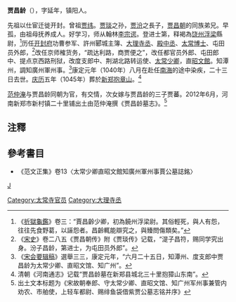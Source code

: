 '''贾昌龄'''（{{bd|？||1040年|10月1日}}），字延年，镇阳人。

先祖以仕宦迁徙开封。曾祖[[贾纬|贾纬]]。[[贾琰|贾琰]]之孙，[[贾汾|贾汾]]之長子，[[贾昌朝|贾昌朝]]的同族弟兄。早孤，由祖母抚养成人。好学习，师从翰林[[李宗谔|李宗谔]]。登进士第，释褐為[[饶州|饶州]][[浮梁|浮梁]]縣尉，<ref>《[[折獄龜鑑|折獄龜鑑]]》卷三：“賈昌齡少卿，初為饒州浮梁尉。其俗輕死，與人有怨，往往先食野葛，以誣怨者。昌齡輒能辯究之，與臻問傷類矣。”</ref>历任[[开封府|开封府]]功曹参军、許州郾城主簿、[[大理寺丞|大理寺丞]]、[[殿中丞|殿中丞]]、[[太常博士|太常博士]]、屯田员外郎，<ref>《[[宋史|宋史]]》卷二八五《贾昌朝传》附《贾琰传》记载，“湜子昌符，赐同学究出身。汾子昌龄，第进士，为屯田员外郎”。</ref>改任京师榷货务，“疏达利路，商贾便之”，改任都官员外郎、屯田郎中、提点京西路刑狱，改度支郎中、荆湖北路转运使、[[太常少卿|太常少卿]]，直[[昭文館|昭文館]]。知潭州，調知廣州軍州事。<ref>《[[宋会要辑稿|宋会要辑稿]]》選舉三三，康定元年，“六月二十五日，知潭州、度支郎中贾昌龄为太常少卿、直昭文馆、知广州”。</ref>康定元年（1040年）八月在赴任[[南海|南海]]的途中染疾，二十三日去世。[[庆历|庆历]]五年（1045年）葬於[[新郑|新郑]][[抱章山|抱章山]]。<ref>清朝《河南通志》记载“贾昌龄墓在新郑县城北三十里抱獐山东南”。</ref>

[[范仲淹|范仲淹]]与贾昌龄同朝为官，有交情，次女嫁与贾昌龄的三子贾蕃。2012年6月，河南新郑市新村镇二十里铺出土由范仲淹撰《贾昌龄墓志》。<ref>出土文本标题为《宋故朝奉郎、守太常少卿、直昭文馆、知广州军州事兼管内劝农、市舶使，上轻车都尉、赐绯鱼袋借紫贾公墓志铭并序》</ref>

==注釋==
{{reflist}}

==參考書目==
*《范文正集》卷13〈太常少卿直昭文館知廣州軍州事賈公墓誌銘〉

[[category:宋朝官員|J]]
[[Category:太常寺官员|Category:太常寺官员]]
[[Category:大理寺丞|Category:大理寺丞]]